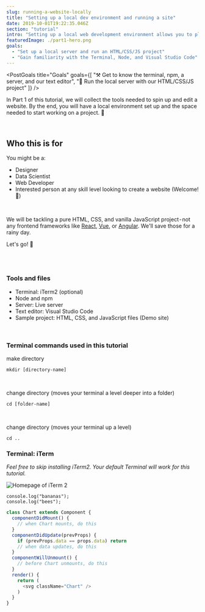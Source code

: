```yaml
---
slug: running-a-website-locally
title: "Setting up a local dev environment and running a site"
date: 2019-10-01T19:22:35.046Z
section: "tutorial"
intro: "Setting up a local web development environment allows you to play with new tools, languages, and any kind of project you're working on without having to deploy publicly."
featuredImage: ./part1-hero.png
goals:
  - "Set up a local server and run an HTML/CSS/JS project"
  - "Gain familiarity with the Terminal, Node, and Visual Studio Code"
---
```



<PostGoals
    title="Goals"
    goals={[
        "⚒ Get to know the terminal, npm, a server, and our text editor",
        "🙏 Run the local server with our HTML/CSS/JS project"
    ]}
/>

In Part 1 of this tutorial, we will collect the tools needed to spin up and edit a website. By the end, you will have a local environment set up and the space needed to start working on a project. 👏

<br/>

## Who this is for
You might be a:
- Designer
- Data Scientist
- Web Developer
- Interested person at any skill level looking to create a website (Welcome! 🎉)

<br/>

<!-- This tutorial is broken down into three parts:
- **Part 1**: Setting up our environment and running a project locally in our browser (You are here! 🏁)
- **Part 2**: Committing our work to Github
- **Part 3**: Deploying to a public url with Netlify -->


We will be tackling a pure HTML, CSS, and vanilla JavaScript project - not any frontend frameworks like [React](https://reactjs.org/), [Vue](https://vuejs.org/), or [Angular](https://angular.io/). We'll save those for a rainy day.

Let's go! 🚀

<br/>
<br/>

### Tools and files

- Terminal: iTerm2 (optional)
- Node and npm
- Server: Live server
- Text editor: Visual Studio Code
- Sample project: HTML, CSS, and JavaScript files (Demo site)

<br/>

### Terminal commands used in this tutorial

make directory
```
mkdir [directory-name]
```
<br/>

change directory (moves your terminal a level deeper into a folder)
```
cd [folder-name]
```
<br/>

change directory (moves your terminal up a level)
```
cd ..
```


### Terminal: iTerm
*Feel free to skip installing iTerm2. Your default Terminal will work for this tutorial.*


![Homepage of iTerm 2](./iterm-homepage.png)

    console.log("bananas");
    console.log("bees");

```js
class Chart extends Component {
  componentDidMount() {
    // when Chart mounts, do this
  }
  componentDidUpdate(prevProps) {
    if (prevProps.data == props.data) return
    // when data updates, do this
  }
  componentWillUnmount() {
    // before Chart unmounts, do this
  }
  render() {
    return (
      <svg className="Chart" />
    )
  }
}
```